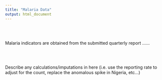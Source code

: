 ```yaml
---
title: "Malaria Data"
output: html_document
---
```


<br/>
<br/>

Malaria indicators are obtained from the submitted quarterly report ......

<br/>
<br/>

Describe any calculations/imputations in here (i.e. use the reporting rate to adjust for the count, replace the anomalous spike in Nigeria, etc...)